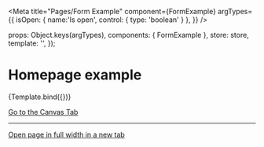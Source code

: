 

<Meta
  title="Pages/Form Example"
  component={FormExample}
  argTypes={{
    isOpen: { name:'Is open', control: { type: 'boolean' } },
  }}
/>

  props: Object.keys(argTypes),
  components: { FormExample },
  store: store,
  template: '<FormExample />',
});

# Homepage example

<Canvas>
  <Story
    name="Form Example"
    args={{
      isOpen: false,
    }}
  >
    {Template.bind({})}
  </Story>
</Canvas>

<a href="?path=/story/pages-form-example--example">Go to the Canvas Tab</a>

---

<a href="?id=pages-form-example--example" target="_blank">Open page in full width in a new tab</a>


